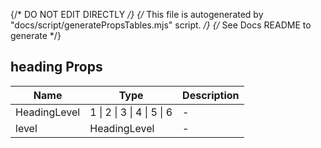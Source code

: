 
{/* DO NOT EDIT DIRECTLY */}
{/* This file is autogenerated by "docs/script/generatePropsTables.mjs" script. */}
{/* See Docs README to generate */}


## heading Props

| Name | Type | Description |
| ---- | ---- | ----------- |
| HeadingLevel | 1 &#124; 2 &#124; 3 &#124; 4 &#124; 5 &#124; 6 | - |
| level | HeadingLevel | - |
